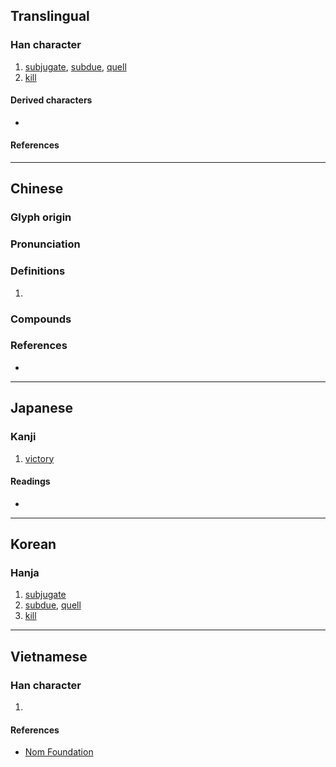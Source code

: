 {{character info/new}}
==Translingual==

===Han character===
{{Han char|rn=62|rad=戈|as=09|sn=13|four=43750|canj=TVI|ids=⿰甚戈}}

# [[subjugate]], [[subdue]], [[quell]]
# [[kill]]

====Derived characters====
* {{l|mul|[[𪭕]], [[𥖘]]}}

====References====
{{Han ref|kx=0413.170|dkj=11616|dj=0756.110|hdz=21408.110|uh=6221}}

----

==Chinese==
{{zh-forms}}

===Glyph origin===
{{Han etym}}

===Pronunciation===
{{zh-pron
|m=kān
|c=zam3,ham1
|mn=kham
|mc=y
|oc=y
|cat=
}}

===Definitions===
{{zh-hanzi}}

# {{rfdef|zh}}

===Compounds===
{{zh-der|動員戡亂|戡亂}}

===References===
* {{R:yue:mfccd}}

----

==Japanese==

===Kanji===
{{ja-kanji|grade=|rs=戈09}}

# [[victory]]

====Readings====
* {{ja-readings|on=[[かん]] (kan), [[ちん]] (chin)|kun=[[かつ]] (katsu)}}

----

==Korean==

===Hanja===
{{ko-hanja|hangeul=감|eumhun=|rv=gam|mr=kam|y=kam}}

# [[subjugate]]
# [[subdue]], [[quell]]
# [[kill]]

----

==Vietnamese==

===Han character===
{{vi-hantu|rs=戈09|[[kham]]}}

# {{defn|lang=vi|sort=戈09}}

====References====
* [http://nomfoundation.org/common/nom_details.php?codepoint=6221 Nom Foundation]